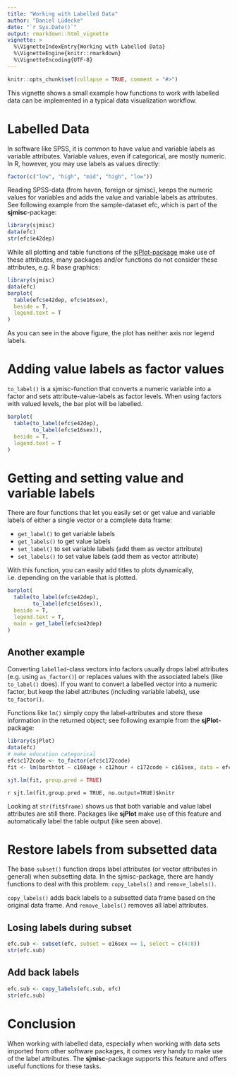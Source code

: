 ---
title: "Working with Labelled Data"
author: "Daniel Lüdecke"
date: "`r Sys.Date()`"
output: rmarkdown::html_vignette
vignette: >
  %\VignetteIndexEntry{Working with Labelled Data}
  %\VignetteEngine{knitr::rmarkdown}
  %\VignetteEncoding{UTF-8}
---

```{r echo = FALSE}
knitr::opts_chunk$set(collapse = TRUE, comment = "#>")
```

This vignette shows a small example how functions to work with labelled data can be implemented in a typical data visualization workflow.

# Labelled Data

In software like SPSS, it is common to have value and variable labels as variable attributes. Variable values, even if categorical, are mostly numeric. In R, however, you may use labels as values directly:

```{r}
factor(c("low", "high", "mid", "high", "low"))
```

Reading SPSS-data (from haven, foreign or sjmisc), keeps the numeric values for variables and adds the value and variable labels as attributes. See following example from the sample-dataset efc, which is part of the **sjmisc**-package:

```{r}
library(sjmisc)
data(efc)
str(efc$e42dep)
```

While all plotting and table functions of the [sjPlot-package](https://cran.r-project.org/package=sjPlot) make use of these attributes, many packages and/or functions do not consider these attributes, e.g. R base graphics:

```{r warning=FALSE, fig.height=6, fig.width=7}
library(sjmisc)
data(efc)
barplot(
  table(efc$e42dep, efc$e16sex), 
  beside = T, 
  legend.text = T
)
```

As you can see in the above figure, the plot has neither axis nor legend labels.

# Adding value labels as factor values

`to_label()` is a sjmisc-function that converts a numeric variable into a factor and sets attribute-value-labels as factor levels. When using factors with valued levels, the bar plot will be labelled.

```{r warning=FALSE, fig.height=6, fig.width=7}
barplot(
  table(to_label(efc$e42dep),
        to_label(efc$e16sex)), 
  beside = T, 
  legend.text = T
)
```

# Getting and setting value and variable labels

There are four functions that let you easily set or get value and variable labels of either a single vector or a complete data frame:

  * `get_label()` to get variable labels
  * `get_labels()` to get value labels
  * `set_label()` to set variable labels (add them as vector attribute)
  * `set_labels()` to set value labels (add them as vector attribute)

With this function, you can easily add titles to plots dynamically, i.e. depending on the variable that is plotted.

```{r warning=FALSE, fig.height=6, fig.width=7}
barplot(
  table(to_label(efc$e42dep),
        to_label(efc$e16sex)), 
  beside = T, 
  legend.text = T,
  main = get_label(efc$e42dep)
)
```

## Another example

Converting `labelled`-class vectors into factors usually drops label attributes (e.g. using `as_factor()`) or replaces values with the associated labels (like `to_label()` does). If you want to convert a labelled vector into a numeric factor, but keep the label attributes (including variable labels), use `to_factor()`.

Functions like `lm()` simply copy the label-attributes and store these information in the returned object; see following example from the **sjPlot**-package:

```{r collapse=TRUE}
library(sjPlot)
data(efc)
# make education categorical
efc$c172code <- to_factor(efc$c172code)
fit <- lm(barthtot ~ c160age + c12hour + c172code + c161sex, data = efc)
```

```{r eval=FALSE}
sjt.lm(fit, group.pred = TRUE)
```
`r sjt.lm(fit,group.pred = TRUE, no.output=TRUE)$knitr`

Looking at `str(fit$frame)` shows us that both variable and value label attributes are still there. Packages like **sjPlot** make use of this feature and automatically label the table output (like seen above).

# Restore labels from subsetted data

The base `subset()` function drops label attributes (or vector attributes in general) when subsetting data. In the sjmisc-package, there are handy functions to deal with this problem: `copy_labels()` and `remove_labels()`.

`copy_labels()` adds back labels to a subsetted data frame based on the original data frame. And `remove_labels()` removes all label attributes.


## Losing labels during subset

```{r}
efc.sub <- subset(efc, subset = e16sex == 1, select = c(4:8))
str(efc.sub)
```

## Add back labels

```{r, message=FALSE}
efc.sub <- copy_labels(efc.sub, efc)
str(efc.sub)
```

# Conclusion

When working with labelled data, especially when working with data sets imported from other software packages, it comes very handy to make use of the label attributes. The **sjmisc**-package supports this feature and offers useful functions for these tasks.
